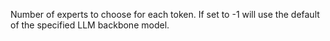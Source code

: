 Number of experts to choose for each token. If set to -1 will use the default of the specified LLM backbone model.